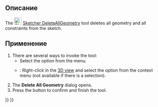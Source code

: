 <languages/>

{{Docnav/ru
|[[Sketcher_RemoveAxesAlignment/ru|Удалить выравнивание по осям]]
|[[Sketcher_DeleteAllConstraints/ru|Удалить все ограничения]]
|[[Sketcher_Workbench/ru|Скетчер]]
|IconL=Sketcher_RemoveAxesAlignment.svg
|IconR=Sketcher_DeleteAllConstraints.svg
|IconC=Workbench_Sketcher.svg
}}

{{GuiCommand/ru
|Name/ru=Скетчер Удалить всю геометрию
|Name=Sketcher_DeleteAllGeometry
|MenuLocation=Эскиз → Инструменты эскиза → Удалить всю геометрию
|Workbenches=[[Sketcher_Workbench/ru|Скетчер]]
|Version=0.18
|SeeAlso=[[Sketcher_DeleteAllConstraints/ru|Удалить все ограничения]]
}}

<span id="Description"></span>
== Описание ==

The [[Image:Sketcher_DeleteAllGeometry.svg|24px]] [[Sketcher_DeleteAllGeometry|Sketcher DeleteAllGeometry]] tool deletes all geometry and all constraints from the sketch.

<span id="Usage"></span>
==Применение==

# There are several ways to invoke the tool:
#* Select the {{MenuCommand|Sketch → Sketcher tools → [[Image:Sketcher_DeleteAllGeometry.svg|16px]] Delete all geometry}} option from the menu.
#* {{Version|1.0}}: Right-click in the [[3D_view|3D view]] and select the {{MenuCommand|[[Image:Sketcher_DeleteAllGeometry.svg|16px]] Delete all geometry}} option from the context menu (not available if there is a selection).
# The '''Delete All Geometry''' dialog opens.
# Press the {{Button|Yes}} button to confirm and finish the tool.


{{Docnav/ru
|[[Sketcher_RemoveAxesAlignment/ru|Удалить выравнивание по осям]]
|[[Sketcher_DeleteAllConstraints/ru|Удалить все ограничения]]
|[[Sketcher_Workbench/ru|Скетчер]]
|IconL=Sketcher_RemoveAxesAlignment.svg
|IconR=Sketcher_DeleteAllConstraints.svg
|IconC=Workbench_Sketcher.svg
}}

{{Sketcher_Tools_navi{{#translation:}}}}
{{Userdocnavi{{#translation:}}}}